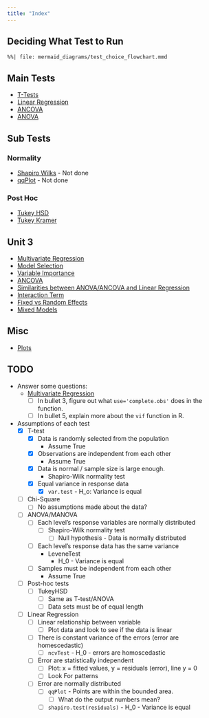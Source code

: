 ```yaml
---
title: "Index"
---
```


## Deciding What Test to Run

```mermaid
%%| file: mermaid_diagrams/test_choice_flowchart.mmd
```

## Main Tests

- [T-Tests](/ttests.qmd)
- [Linear Regression](/linear_regression.qmd)
- [ANCOVA](/ancova.qmd)
- [ANOVA](/anova.qmd)

## Sub Tests

### Normality

- [Shapiro Wilks](/shapiro_wilks.qmd) - Not done
- [qqPlot](/qqPlot.qmd) - Not done

### Post Hoc

- [Tukey HSD](/tukey_hsd.qmd)
- [Tukey Kramer](/tukey_kramer.qmd)

## Unit 3

- [Multivariate Regression](/multivariate_regression.qmd)
- [Model Selection](/model_selection.md)
- [Variable Importance](/variable_importance.qmd)
- [ANCOVA](/ancova.qmd)
- [Similarities between ANOVA/ANCOVA and Linear Regression](/similarities_between_anovaancova_and_linear_regression.md)
- [Interaction Term](/interaction_term.qmd)
- [Fixed vs Random Effects](/fixed_vs_random_effects.qmd)
- [Mixed Models](/mixed_models.qmd)

## Misc

- [Plots](/plots.qmd)

## TODO

- Answer some questions:
	- [Multivariate Regression](/multivariate_regression.qmd#steps-in-running-a-multivariate-regression) 
		- [ ] In bullet 3, figure out what `use='complete.obs'` does in the
		function.
		- [ ] In bullet 5, explain more about the `vif` function in R.
- Assumptions of each test
	- [x] T-test
		- [x] Data is randomly selected from the population
			- Assume True
		- [x] Observations are independent from each other
			- Assume True
		- [x] Data is normal / sample size is large enough.
			- Shapiro-Wilk normality test
		- [x] Equal variance in response data
			- [x] `var.test` - H_o: Variance is equal
	- [ ] Chi-Square
		- [ ] No assumptions made about the data?
	- [ ] ANOVA/MANOVA
		- [ ] Each level's response variables are normally distributed
			- [ ] Shapiro-Wilk normality test
				- [ ] Null hypothesis - Data is normally distributed
		- [ ] Each level's response data has the same variance
			- LeveneTest
				- H_0 - Variance is equal
		- [ ] Samples must be independent from each other
			- Assume True
	- [ ] Post-hoc tests
		- [ ] TukeyHSD
			- [ ] Same as T-test/ANOVA
			- [ ] Data sets must be of equal length
	- [ ] Linear Regression
		- [ ] Linear relationship between variable
			- [ ] Plot data and look to see if the data is linear
		- [ ] There is constant variance of the errors (error are homescedastic)
			- [ ] `ncvTest` - H_0 - errors are homoscedastic
		- [ ] Error are statistically independent
			- [ ] Plot: x = fitted values, y = residuals (error), line y = 0
			- [ ] Look For patterns
		- [ ] Error are normally distributed
			- [ ] `qqPlot` - Points are within the bounded area.
				- [ ] What do the output numbers mean?
			- [ ] `shapiro.test(residuals)` - H_0 - Variance is equal

